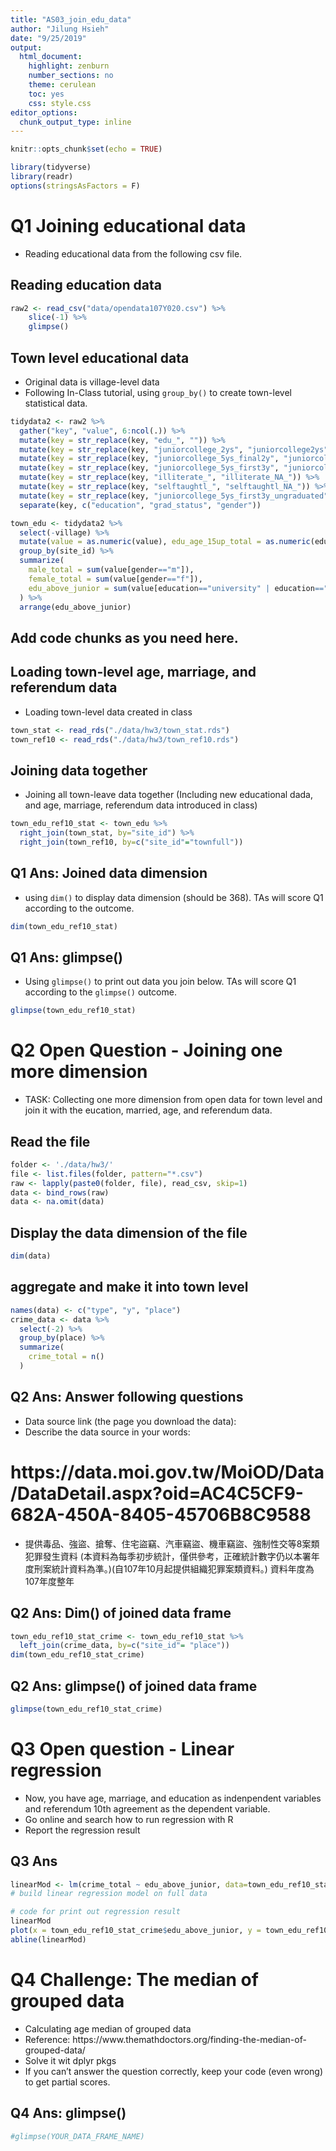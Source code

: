 ```yaml
---
title: "AS03_join_edu_data"
author: "Jilung Hsieh"
date: "9/25/2019"
output:
  html_document:
    highlight: zenburn
    number_sections: no
    theme: cerulean
    toc: yes
    css: style.css
editor_options:
  chunk_output_type: inline
---
```


```r
knitr::opts_chunk$set(echo = TRUE)
```


```r
library(tidyverse)
library(readr)
options(stringsAsFactors = F)
```

# Q1 Joining educational data
- Reading educational data from the following csv file.

## Reading education data
```r
raw2 <- read_csv("data/opendata107Y020.csv") %>%
    slice(-1) %>%
    glimpse()
```


## Town level educational data 
- Original data is village-level data
- Following In-Class tutorial, using `group_by()` to create town-level statistical data.
```r
tidydata2 <- raw2 %>%
  gather("key", "value", 6:ncol(.)) %>%
  mutate(key = str_replace(key, "edu_", "")) %>%
  mutate(key = str_replace(key, "juniorcollege_2ys", "juniorcollege2ys")) %>%
  mutate(key = str_replace(key, "juniorcollege_5ys_final2y", "juniorcollege5ysfinal2y")) %>%
  mutate(key = str_replace(key, "juniorcollege_5ys_first3y", "juniorcollege5ysfirst3y")) %>%
  mutate(key = str_replace(key, "illiterate_", "illiterate_NA_")) %>%
  mutate(key = str_replace(key, "selftaughtl_", "selftaughtl_NA_")) %>%
  mutate(key = str_replace(key, "juniorcollege_5ys_first3y_ungraduated", "juniorcollege5ysfirst3y_ungraduated")) %>%
  separate(key, c("education", "grad_status", "gender"))
```

```r
town_edu <- tidydata2 %>%
  select(-village) %>%
  mutate(value = as.numeric(value), edu_age_15up_total = as.numeric(edu_age_15up_total)) %>%
  group_by(site_id) %>%
  summarize(
    male_total = sum(value[gender=="m"]),
    female_total = sum(value[gender=="f"]),
    edu_above_junior = sum(value[education=="university" | education=="master" | education=="doctor"])
  ) %>%
  arrange(edu_above_junior)
```


## Add code chunks as you need here.

## Loading town-level age, marriage, and referendum data
- Loading town-level data created in class

```r
town_stat <- read_rds("./data/hw3/town_stat.rds")
town_ref10 <- read_rds("./data/hw3/town_ref10.rds")
```



## Joining data together
- Joining all town-leave data together (Including new educational dada, and age, marriage, referendum data introduced in class)
```r
town_edu_ref10_stat <- town_edu %>%
  right_join(town_stat, by="site_id") %>%
  right_join(town_ref10, by=c("site_id"="townfull")) 
```

## **Q1 Ans: Joined data dimension**
- using `dim()` to display data dimension (should be 368). TAs will score Q1 according to the outcome.
```r
dim(town_edu_ref10_stat)
```


## **Q1 Ans: glimpse()**
- Using `glimpse()` to print out data you join below. TAs will score Q1 according to the `glimpse()` outcome.
```r
glimpse(town_edu_ref10_stat)
```

# Q2 Open Question - Joining one more dimension
- TASK: Collecting one more dimension from open data for town level and join it with the eucation, married, age, and referendum data.

## Read the file
```r
folder <- './data/hw3/'
file <- list.files(folder, pattern="*.csv")
raw <- lapply(paste0(folder, file), read_csv, skip=1)
data <- bind_rows(raw)
data <- na.omit(data)
```

## Display the data dimension of the file
```r
dim(data)
```

## aggregate and make it into town level
```r
names(data) <- c("type", "y", "place")
crime_data <- data %>%
  select(-2) %>%
  group_by(place) %>%
  summarize(
    crime_total = n()
  )
```


## **Q2 Ans: Answer following questions**
- Data source link (the page you download the data): 
- Describe the data source in your words: 

# https://data.moi.gov.tw/MoiOD/Data/DataDetail.aspx?oid=AC4C5CF9-682A-450A-8405-45706B8C9588
- 提供毒品、強盜、搶奪、住宅盜竊、汽車竊盜、機車竊盜、強制性交等8案類犯罪發生資料 (本資料為每季初步統計，僅供參考，正確統計數字仍以本署年度刑案統計資料為準。)(自107年10月起提供組織犯罪案類資料。) 資料年度為107年度整年

## **Q2 Ans: Dim() of joined data frame**

```r
town_edu_ref10_stat_crime <- town_edu_ref10_stat %>%
  left_join(crime_data, by=c("site_id"= "place")) 
dim(town_edu_ref10_stat_crime)
```


## **Q2 Ans: glimpse() of joined data frame**
```r
glimpse(town_edu_ref10_stat_crime) 
```

# Q3 Open question - Linear regression
 - Now, you have age, marriage, and education as indenpendent variables and referendum 10th agreement as the dependent variable.
 - Go online and search how to run regression with R
 - Report the regression result 

## **Q3 Ans**
```r
linearMod <- lm(crime_total ~ edu_above_junior, data=town_edu_ref10_stat_crime)  
# build linear regression model on full data

# code for print out regression result 
linearMod
plot(x = town_edu_ref10_stat_crime$edu_above_junior, y = town_edu_ref10_stat_crime$crime_total, xlab = "edu_above_junior", ylab = "crime_total", main = "Education level and crime rate")
abline(linearMod)
```



# Q4 Challenge: The median of grouped data
- Calculating age median of grouped data
- Reference: https://www.themathdoctors.org/finding-the-median-of-grouped-data/
- Solve it wit dplyr pkgs
- If you can't answer the question correctly, keep your code (even wrong) to get partial scores.

## **Q4 Ans: glimpse()**
```r

#glimpse(YOUR_DATA_FRAME_NAME)
```

